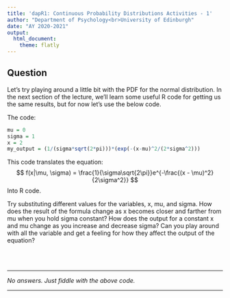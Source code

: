---
title: 'dapR1: Continuous Probability Distributions Activities - 1'
author: "Department of Psychology<br>University of Edinburgh"
date: "AY 2020-2021"
output:
  html_document:
    theme: flatly
---

## Question

Let's try playing around a little bit with the PDF for the normal distribution. In the next section of the lecture, we'll learn some useful R code for getting us the same results, but for now let's use the below code. 

The code: 

```{r, eval=FALSE}
mu = 0
sigma = 1
x = 2
my_output = (1/(sigma*sqrt(2*pi)))*(exp(-(x-mu)^2/(2*sigma^2)))
```

This code translates the equation: 
$$
f(x|\mu, \sigma) = \frac{1}{\sigma\sqrt{2\pi}}e^{-\frac{(x - \mu)^2}{2\sigma^2}}
$$
Into R code. 

Try substituting different values for the variables, x, mu, and sigma. How does the result of the formula change as x becomes closer and farther from mu when you hold sigma constant? How does the output for a constant x and mu change as you increase and decrease sigma? Can you play around with all the variable and get a feeling for how they affect the output of the equation? 

<br>
<br>

---  

*No answers. Just fiddle with the above code. *

---

<div style="margin-bottom:750px;">
